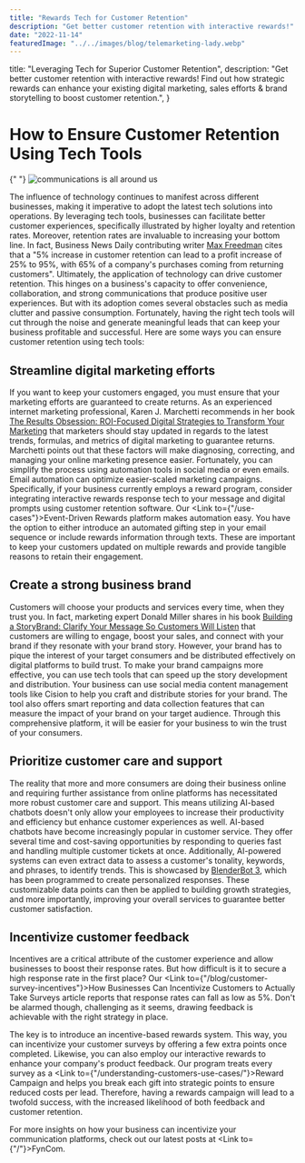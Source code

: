 ```yaml
---
title: "Rewards Tech for Customer Retention"
description: "Get better customer retention with interactive rewards!"
date: "2022-11-14"
featuredImage: "../../images/blog/telemarketing-lady.webp"
---
```



  title: "Leveraging Tech for Superior Customer Retention",
  description:
    "Get better customer retention with interactive rewards! Find out how strategic rewards can enhance your existing digital marketing, sales efforts & brand storytelling to boost customer retention.",
}

<Wrapper seo={meta}>

# How to Ensure Customer Retention Using Tech Tools

{" "}
<img src={telemarketing} alt="communications is all around us" />

The influence of technology continues to manifest across different businesses, making it imperative to adopt the latest tech solutions into operations. By leveraging tech tools, businesses can facilitate better customer experiences, specifically illustrated by higher loyalty and retention rates. Moreover, retention rates are invaluable to increasing your bottom line. In fact, Business News Daily contributing writer [Max Freedman](https://www.businessnewsdaily.com/16027-customer-retention-rate.html) cites that a "5% increase in customer retention can lead to a profit increase of 25% to 95%, with 65% of a company's purchases coming from returning customers". Ultimately, the application of technology can drive customer retention. This hinges on a business's capacity to offer convenience, collaboration, and strong communications that produce positive user experiences. But with its adoption comes several obstacles such as media clutter and passive consumption. Fortunately, having the right tech tools will cut through the noise and generate meaningful leads that can keep your business profitable and successful. Here are some ways you can ensure customer retention using tech tools:

## **Streamline digital marketing efforts**

If you want to keep your customers engaged, you must ensure that your marketing efforts are guaranteed to create returns. As an experienced internet marketing professional, Karen J. Marchetti recommends in her book [The Results Obsession: ROI-Focused Digital Strategies to Transform Your Marketing](https://www.dmnews.com/7-digital-marketing-books/) that marketers should stay updated in regards to the latest trends, formulas, and metrics of digital marketing to guarantee returns. Marchetti points out that these factors will make diagnosing, correcting, and managing your online marketing presence easier. Fortunately, you can simplify the process using automation tools in social media or even emails. Email automation can optimize easier-scaled marketing campaigns. Specifically, if your business currently employs a reward program, consider integrating interactive rewards response tech to your message and digital prompts using customer retention software. Our <Link to={"/use-cases"}>Event-Driven Rewards</Link> platform makes automation easy. You have the option to either introduce an automated gifting step in your email sequence or include rewards information through texts. These are important to keep your customers updated on multiple rewards and provide tangible reasons to retain their engagement.

## **Create a strong business brand**

Customers will choose your products and services every time, when they trust you. In fact, marketing expert Donald Miller shares in his book [Building a StoryBrand: Clarify Your Message So Customers Will Listen](https://www.scribd.com/book/358751465/Building-a-StoryBrand-Clarify-Your-Message-So-Customers-Will-Listen) that customers are willing to engage, boost your sales, and connect with your brand if they resonate with your brand story. However, your brand has to pique the interest of your target consumers and be distributed effectively on digital platforms to build trust. To make your brand campaigns more effective, you can use tech tools that can speed up the story development and distribution. Your business can use social media content management tools like Cision to help you craft and distribute stories for your brand. The tool also offers smart reporting and data collection features that can measure the impact of your brand on your target audience. Through this comprehensive platform, it will be easier for your business to win the trust of your consumers.

## **Prioritize customer care and support**

The reality that more and more consumers are doing their business online and requiring further assistance from online platforms has necessitated more robust customer care and support. This means utilizing AI-based chatbots doesn't only allow your employees to increase their productivity and efficiency but enhance customer experiences as well. AI-based chatbots have become increasingly popular in customer service. They offer several time and cost-saving opportunities by responding to queries fast and handling multiple customer tickets at once. Additionally, AI-powered systems can even extract data to assess a customer's tonality, keywords, and phrases, to identify trends. This is showcased by [BlenderBot 3](https://www.wired.com/story/blenderbot3-ai-chatbot-meta-interview/), which has been programmed to create personalized responses. These customizable data points can then be applied to building growth strategies, and more importantly, improving your overall services to guarantee better customer satisfaction.

## **Incentivize customer feedback**

Incentives are a critical attribute of the customer experience and allow businesses to boost their response rates. But how difficult is it to secure a high response rate in the first place? Our <Link to={"/blog/customer-survey-incentives"}>How Businesses Can Incentivize Customers to Actually Take Surveys</Link> article reports that response rates can fall as low as 5%. Don't be alarmed though, challenging as it seems, drawing feedback is achievable with the right strategy in place.

The key is to introduce an incentive-based rewards system. This way, you can incentivize your customer surveys by offering a few extra points once completed. Likewise, you can also employ our interactive rewards to enhance your company's product feedback. Our program treats every survey as a <Link to={"/understanding-customers-use-cases/"}>Reward Campaign</Link> and helps you break each gift into strategic points to ensure reduced costs per lead. Therefore, having a rewards campaign will lead to a twofold success, with the increased likelihood of both feedback and customer retention.

For more insights on how your business can incentivize your communication platforms, check out our latest posts at <Link to={"/"}>FynCom</Link>.

</Wrapper>
